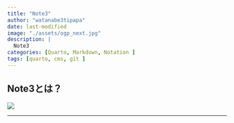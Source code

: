 ```yaml
---
title: "Note3"
author: "watanabe3tipapa"
date: last-modified
image: "./assets/ogp_next.jpg"
description: |
  Note3
categories: [Quarto, Markdown, Notation ]
tags: [quarto, cms, git ]
---
```


## Note3とは？

![](./assets/UC900.jpg)

------------------------------------------------------------------------